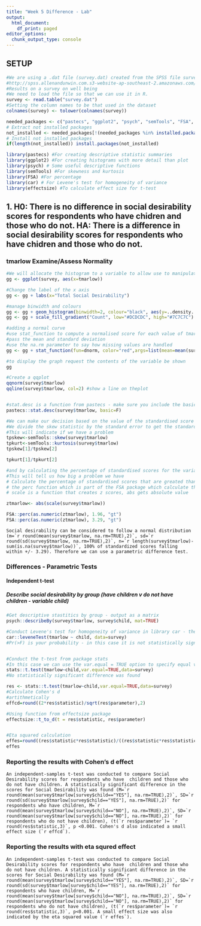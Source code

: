 ```yaml
---
title: "Week 5 Difference - Lab"
output:
  html_document:
    df_print: paged
editor_options:
  chunk_output_type: console
---
```

## SETUP
```r

#We are using a .dat file (survey.dat) created from the SPSS file survey.sav  taken from SPSS Survival Manual 6th Edition Julie Pallant
#http://spss.allenandunwin.com.s3-website-ap-southeast-2.amazonaws.com/data-files.html#.Wb0vvnWP-po
#Results on a survey on well being
#We need to load the file so that we can use it in R.
survey <- read.table("survey.dat")
#Setting the column names to be that used in the dataset
colnames(survey) <- tolower(colnames(survey))

needed_packages <- c("pastecs", "ggplot2", "psych", "semTools", "FSA", "car", "coin", "rstatix")                      
# Extract not installed packages
not_installed <- needed_packages[!(needed_packages %in% installed.packages()[ , "Package"])]    
# Install not installed packages
if(length(not_installed)) install.packages(not_installed) 

library(pastecs) #For creating descriptive statistic summaries
library(ggplot2) #For creating histograms with more detail than plot
library(psych) # Some useful descriptive functions
library(semTools) #For skewness and kurtosis
library(FSA) #For percentage
library(car) # For Levene's test for homogeneity of variance 
library(effectsize) #To calculate effect size for t-test
```

## 1. H0: There is no difference in social desirability scores for respondents who have chidren and those who do not. HA: There is a difference in social desirability scores for respondents who have chidren and those who do not.
### tmarlow Examine/Assess Normality
```r

#We will allocate the histogram to a variable to allow use to manipulate it
gg <- ggplot(survey, aes(x=tmarlow))

#Change the label of the x axis
gg <- gg + labs(x="Total Social Desirability")

#manage binwidth and colours
gg <- gg + geom_histogram(binwidth=2, colour="black", aes(y=..density.., fill=..count..))
gg <- gg + scale_fill_gradient("Count", low="#DCDCDC", high="#7C7C7C")

#adding a normal curve
#use stat_function to compute a normalised score for each value of tmarlow
#pass the mean and standard deviation
#use the na.rm parameter to say how missing values are handled
gg <- gg + stat_function(fun=dnorm, color="red",args=list(mean=mean(survey$tmarlow, na.rm=TRUE), sd=sd(survey$tmarlow, na.rm=TRUE)))

#to display the graph request the contents of the variable be shown
gg

#Create a qqplot
qqnorm(survey$tmarlow)
qqline(survey$tmarlow, col=2) #show a line on theplot


#stat.desc is a function from pastecs - make sure you include the basic switch=F to ensure you don't get scienfitic notation
pastecs::stat.desc(survey$tmarlow, basic=F)

#We can make our decision based on the value of the standardised score for skew and kurtosis
#We divide the skew statistic by the standard error to get the standardised score
#This will indicate if we have a problem
tpskew<-semTools::skew(survey$tmarlow)
tpkurt<-semTools::kurtosis(survey$tmarlow)
tpskew[1]/tpskew[2]

tpkurt[1]/tpkurt[2]

#and by calculating the percentage of standardised scores for the variable itself that are outside our acceptable range
#This will tell us how big a problem we have
# Calculate the percentage of standardised scores that are greated than 1.96
# the perc function which is part of the FSA package which calculate the percentage that are within a range - you can look for greater than "gt", greater than or equal "geq", "gt", less than or equal "leq",  or less than "lt"),
# scale is a function that creates z scores, abs gets absolute value

ztmarlow<- abs(scale(survey$tmarlow))

FSA::perc(as.numeric(ztmarlow), 1.96, "gt")
FSA::perc(as.numeric(ztmarlow), 3.29, "gt")

```
```
Social desirability can be considered to follow a normal distribution (m=`r round(mean(survey$tmarlow, na.rm=TRUE),2)`, sd=`r round(sd(survey$tmarlow, na.rm=TRUE),2)`, n=`r length(survey$tmarlow)-sum(is.na(survey$tmarlow))`, 100% of standardized scores falling within +/- 3.29). Therefore we can use a parametric difference test.
```

### Differences - Parametric Tests
#### Independent t-test
##### Describe social desirability by group (have children v do not have children - variable child)
```r
#Get descriptive stastitics by group - output as a matrix
psych::describeBy(survey$tmarlow, survey$child, mat=TRUE)

#Conduct Levene's test for homogeneity of variance in library car - the null hypothesis is that variances in groups are equal so to assume homogeneity we woudl expect probaility to not be statistically significant.
car::leveneTest(tmarlow ~ child, data=survey)
#Pr(>F) is your probability - in this case it is not statistically significant so we can assume homogeneity


#Conduct the t-test from package stats
#In this case we can use the var.equal = TRUE option to specify equal variances and a pooled variance estimate
stats::t.test(tmarlow~child,var.equal=TRUE,data=survey)
#No statistically significant difference was found

res <- stats::t.test(tmarlow~child,var.equal=TRUE,data=survey)
#Calculate Cohen's d
#artithmetically
effcd=round((2*res$statistic)/sqrt(res$parameter),2)

#Using function from effectsize package
effectsize::t_to_d(t = res$statistic, res$parameter)


#Eta squared calculation
effes=round((res$statistic*res$statistic)/((res$statistic*res$statistic)+(res$parameter)),3)
effes


```
### Reporting the results with Cohen's d effect

```
An independent-samples t-test was conducted to compare Social Desirability scores for respondents who have  children and those who do not have children. A statistically significant difference in the scores for Social Desirability was found (M=`r round(mean(survey$tmarlow[survey$child=="YES"], na.rm=TRUE),2)`, SD=`r round(sd(survey$tmarlow[survey$child=="YES"], na.rm=TRUE),2)` for respondents who have children, M=`r round(mean(survey$tmarlow[survey$child=="NO"], na.rm=TRUE),2)`, SD=`r round(mean(survey$tmarlow[survey$child=="NO"], na.rm=TRUE),2)` for respondents who do not have children), (t(`r res$parameter`)= `r round(res$statistic,3)`, p <0.001. Cohen's d also indicated a small effect size (`r effcd`).

```

### Reporting the results with eta squred effect

```
An independent-samples t-test was conducted to compare Social Desirability scores for respondents who have  children and those who do not have children. A statistically significant difference in the scores for Social Desirability was found (M=`r round(mean(survey$tmarlow[survey$child=="YES"], na.rm=TRUE),2)`, SD=`r round(sd(survey$tmarlow[survey$child=="YES"], na.rm=TRUE),2)` for respondents who have children, M=`r round(mean(survey$tmarlow[survey$child=="NO"], na.rm=TRUE),2)`, SD=`r round(mean(survey$tmarlow[survey$child=="NO"], na.rm=TRUE),2)` for respondents who do not have children), (t(`r res$parameter`)= `r round(res$statistic,3)`, p<0.001. A small effect size was also indicated by the eta squared value (`r effes`).

```


